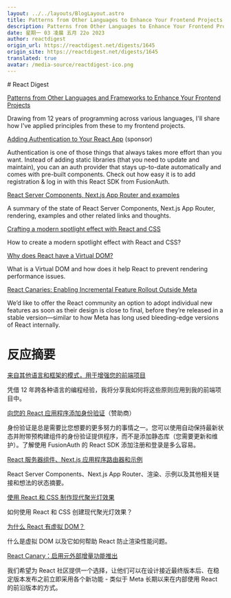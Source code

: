 ```yaml
---
layout: ../../layouts/BlogLayout.astro
title: Patterns from Other Languages to Enhance Your Frontend Projects
description: Patterns from Other Languages to Enhance Your Frontend Projects
date: 星期一 03 凌晨 五月 22o 2023
author: reactdigest
origin_url: https://reactdigest.net/digests/1645
origin_site: https://reactdigest.net/digests/1645
translated: true
avatar: /media-source/reactdigest-ico.png
---
```



<Reference client:only="react" title="Patterns from Other Languages to Enhance Your Frontend Projects" url="https://reactdigest.net/digests/1645" />

<Detail client:only="react">
	# React Digest

[Patterns from Other Languages and Frameworks to Enhance Your Frontend Projects](https://reactdigest.net/link/15625/a24eb3ef-556d-456e-a6a4-25de0a1cd63b/email)

Drawing from 12 years of programming across various languages, I'll share how I've applied principles from these to my frontend projects.

[Adding Authentication to Your React App](https://reactdigest.net/link/15626/a24eb3ef-556d-456e-a6a4-25de0a1cd63b/email) (sponsor)

Authentication is one of those things that always takes more effort than you want. Instead of adding static libraries (that you need to update and maintain), you can an auth provider that stays up-to-date automatically and comes with pre-built components. Check out how easy it is to add registration & log in with this React SDK from FusionAuth.

[React Server Components, Next.js App Router and examples](https://reactdigest.net/link/15627/a24eb3ef-556d-456e-a6a4-25de0a1cd63b/email)

A summary of the state of React Server Components, Next.js App Router, rendering, examples and other related links and thoughts.

[Crafting a modern spotlight effect with React and CSS](https://reactdigest.net/link/15628/a24eb3ef-556d-456e-a6a4-25de0a1cd63b/email)

How to create a modern spotlight effect with React and CSS?

[Why does React have a Virtual DOM?](https://reactdigest.net/link/15629/a24eb3ef-556d-456e-a6a4-25de0a1cd63b/email)

What is a Virtual DOM and how does it help React to prevent rendering performance issues.

[React Canaries: Enabling Incremental Feature Rollout Outside Meta](https://reactdigest.net/link/15630/a24eb3ef-556d-456e-a6a4-25de0a1cd63b/email)

We’d like to offer the React community an option to adopt individual new features as soon as their design is close to final, before they’re released in a stable version—similar to how Meta has long used bleeding-edge versions of React internally.


</Detail>

# 反应摘要

[来自其他语言和框架的模式，用于增强您的前端项目](https://reactdigest.net/link/15625/a24eb3ef-556d-456e-a6a4-25de0a1cd63b/email)

凭借 12 年跨各种语言的编程经验，我将分享我如何将这些原则应用到我的前端项目中。

[向您的 React 应用程序添加身份验证](https://reactdigest.net/link/15626/a24eb3ef-556d-456e-a6a4-25de0a1cd63b/email)（赞助商）

身份验证是总是需要比您想要的更多努力的事情之一。您可以使用自动保持最新状态并附带预构建组件的身份验证提供程序，而不是添加静态库（您需要更新和维护）。了解使用 FusionAuth 的 React SDK 添加注册和登录是多么容易。

[React 服务器组件、Next.js 应用程序路由器和示例](https://reactdigest.net/link/15627/a24eb3ef-556d-456e-a6a4-25de0a1cd63b/email)

React Server Components、Next.js App Router、渲染、示例​​以及其他相关链接和想法的状态摘要。

[使用 React 和 CSS 制作现代聚光灯效果](https://reactdigest.net/link/15628/a24eb3ef-556d-456e-a6a4-25de0a1cd63b/email)

如何使用 React 和 CSS 创建现代聚光灯效果？

[为什么 React 有虚拟 DOM？](https://reactdigest.net/link/15629/a24eb3ef-556d-456e-a6a4-25de0a1cd63b/email)

什么是虚拟 DOM 以及它如何帮助 React 防止渲染性能问题。

[React Canary：启用元外部增量功能推出](https://reactdigest.net/link/15630/a24eb3ef-556d-456e-a6a4-25de0a1cd63b/email)

我们希望为 React 社区提供一个选择，让他们可以在设计接近最终版本后、在稳定版本发布之前立即采用各个新功能 - 类似于 Meta 长期以来在内部使用 React 的前沿版本的方式。


